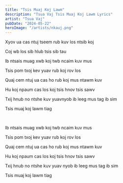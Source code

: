 ```yaml
---
title: "Tsis Muaj Koj Lawm"
description: "Tsua Vaj Tsis Muaj Koj Lawm Lyrics"
artist: "Tsua Vaj"
pubDate: "2024-05-22"
heroImage: "/artists/nkauj.png"
---
```


Xyov ua cas ntuj tseem rub kuv los ntsib koj

Coj wb los sib hlub tsis sib tau

Ib ntsais muag xwb koj twb ncaim kuv mus

Tsis pom txoj kev yuav rub koj rov los

Quaj cem ntuj ua cas ho rub koj mus ntawm kuv

Hu koj npaum cas los koj tsis hnov tsis sawv

Txij hnub no ntshe kuv yuavnyob ib leeg mus tag ib sim

Tsis muaj koj lawm tiag

<br />

Ib ntsais muag xwb koj twb ncaim kuv mus

Tsis pom txoj kev yuav rub koj rov los

Quaj cem ntuj ua cas ho rub koj mus ntawm kuv

Hu koj npaum cas los koj tsis hnov tsis sawv

Txij hnub no ntshe kuv yuav nyob ib leeg mus tag ib sim

Tsis muaj koj lawm tiag
